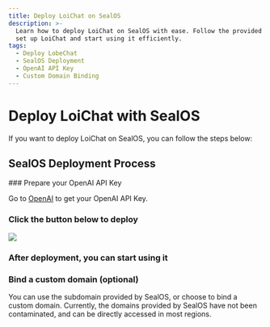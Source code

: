 ```yaml
---
title: Deploy LoiChat on SealOS
description: >-
  Learn how to deploy LoiChat on SealOS with ease. Follow the provided steps to
  set up LoiChat and start using it efficiently.
tags:
  - Deploy LobeChat
  - SealOS Deployment
  - OpenAI API Key
  - Custom Domain Binding
---
```


# Deploy LoiChat with SealOS

If you want to deploy LoiChat on SealOS, you can follow the steps below:

## SealOS Deployment Process

<Steps>
  ### Prepare your OpenAI API Key

Go to [OpenAI](https://platform.openai.com/account/api-keys) to get your OpenAI API Key.

### Click the button below to deploy

[![][deploy-button-image]][deploy-link]

### After deployment, you can start using it

### Bind a custom domain (optional)

You can use the subdomain provided by SealOS, or choose to bind a custom domain. Currently, the domains provided by SealOS have not been contaminated, and can be directly accessed in most regions.

</Steps>

[deploy-button-image]: https://raw.githubusercontent.com/labring-actions/templates/main/Deploy-on-Sealos.svg
[deploy-link]: https://cloud.sealos.io/?openapp=system-template%3FtemplateName%3Dlobe-chat
